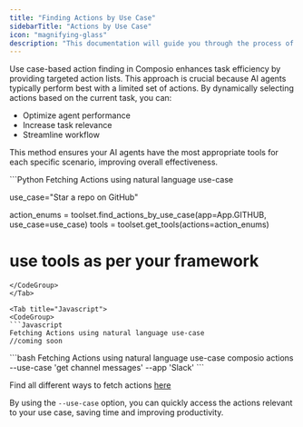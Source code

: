 ```yaml
---
title: "Finding Actions by Use Case"
sidebarTitle: "Actions by Use Case"
icon: "magnifying-glass"
description: "This documentation will guide you through the process of use case-based action finding in Composio."
---
```


Use case-based action finding in Composio enhances task efficiency by providing targeted action lists. This approach is crucial because AI agents typically perform best with a limited set of actions. By dynamically selecting actions based on the current task, you can:

- Optimize agent performance
- Increase task relevance
- Streamline workflow

This method ensures your AI agents have the most appropriate tools for each specific scenario, improving overall effectiveness.

<Tabs>
  <Tab title="Python">
  <CodeGroup>
  ```Python
  Fetching Actions using natural language use-case

  use_case="Star a repo on GitHub"

  action_enums = toolset.find_actions_by_use_case(app=App.GITHUB, use_case=use_case)
  tools = toolset.get_tools(actions=action_enums)

  # use tools as per your framework
  ```
  </CodeGroup>
  </Tab>

  <Tab title="Javascript">
  <CodeGroup>
  ```Javascript
  Fetching Actions using natural language use-case
  //coming soon
  ```
  </CodeGroup>
  </Tab>

  <Tab title="CLI">
  <CodeGroup>
  ```bash
  Fetching Actions using natural language use-case
  composio actions --use-case 'get channel messages' --app 'Slack'
  ```
  </CodeGroup>
  </Tab>
</Tabs>

Find all different ways to fetch actions [here](/introduction/foundations/components/actions/action-guide)

By using the `--use-case` option, you can quickly access the actions relevant to your use case, saving time and improving productivity.